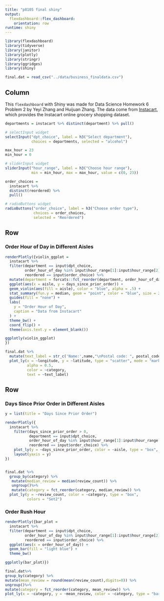 ```yaml
---
title: "p8105 final shiny"
output: 
  flexdashboard::flex_dashboard:
    orientation: row
runtime: shiny
---
```


```r
library(flexdashboard)
library(tidyverse)
library(janitor)
library(plotly)
library(stringr)
library(ggridges)
library(shiny)

final.dat = read_csv("../data/business_finaldata.csv") 
```

Column {.sidebar}
-----------------------------------------------------------------------

This `flexdashboard` with Shiny was made for Data Science Homework 6 Problem 2 by Yeyi Zhang and Huijuan Zhang. The data come from [Instacart](http://jeffgoldsmith.com/DSI/dataset_instacart.html), which provides the Instacart online grocery shopping dataset.

```r
departments = instacart %>% distinct(department) %>% pull()

# selectInput widget
selectInput("dpt_choice", label = h3("Select department"),
            choices = departments, selected = "alcohol")

max_hour = 23
min_hour = 0

# sliderInput widget
sliderInput("hour_range", label = h3("Choose hour range"),
            min = min_hour, max = max_hour, value = c(0, 23))

order_choices = 
  instacart %>%
  distinct(reordered) %>% 
  pull()

# radioButtons widget
radioButtons("order_choice", label = h3("Choose order type"),
             choices = order_choices,
             selected = "Reordered")
```

Row
-----------------------------------------------------------------------

### Order Hour of Day in Different Aisles

```r
renderPlotly({violin_ggplot = 
  instacart %>%
  filter(department == input$dpt_choice,
         order_hour_of_day %in% input$hour_range[1]:input$hour_range[2],
         reordered == input$order_choice) %>% 
  mutate(department = forcats::fct_reorder(department, order_hour_of_day, fun = IQR)) %>%
  ggplot(aes(x = aisle, y = days_since_prior_order)) +
  geom_violin(aes(fill = aisle), color = "blue", alpha = .5) +
  stat_summary(fun.y = median, geom = "point", color = "blue", size = 2) +
  guides(fill = "none") +
  labs(
    y = "Order Hour of Day",
    caption = "Data from Instacart"
  ) +
  theme_bw() +
  coord_flip() +
  theme(axis.text.y = element_blank())

ggplotly(violin_ggplot)
})

final.dat %>%
  mutate(text_label = str_c('Name:',name,"\nPostal code: ", postal_code, '\nAddress: ', address, '\nCategory: ', category)) %>% 
  plot_ly(x = ~longitude, y = ~latitude, type = "scatter", mode = "markers",
          alpha = 0.5, 
          color = ~category,
          text = ~text_label)
```

Row {.tabset .tabset-fade}
-----------------------------------------------------------------------

### Days Since Prior Order in Different Aisles

```r
y = list(title = "Days Since Prior Order")

renderPlotly({
  instacart %>%
    filter(days_since_prior_order > 0, 
           department == input$dpt_choice,
           order_hour_of_day %in% input$hour_range[1]:input$hour_range[2],
           reordered == input$order_choice) %>%
    plot_ly(y = ~days_since_prior_order, color = ~aisle, type = "box", colors = "Set1") %>% 
    layout(yaxis = y)
})


final.dat %>% 
  group_by(category) %>%
   mutate(median_review = median(review_count)) %>%
   ungroup()%>%
   mutate(category = fct_reorder(category, median_review)) %>% 
  plot_ly(y = ~review_count, color = ~category, type = "box",
          colors = "Set2")
```

### Order Rush Hour

```r
renderPlotly({bar_plot = 
  instacart %>% 
  filter(department == input$dpt_choice,
         order_hour_of_day %in% input$hour_range[1]:input$hour_range[2],
         reordered == input$order_choice) %>%
  ggplot(aes(x = order_hour_of_day)) +
  geom_bar(fill = "light blue") +
  theme_bw()

ggplotly(bar_plot)})

final.dat%>% 
group_by(category) %>% 
mutate(mean_review = round(mean(review_count),digits=0)) %>% 
ungroup()%>%
mutate(category = fct_reorder(category, mean_review)) %>%  
plot_ly(x = ~category, y = ~mean_review, color = ~category, type = "bar")
```